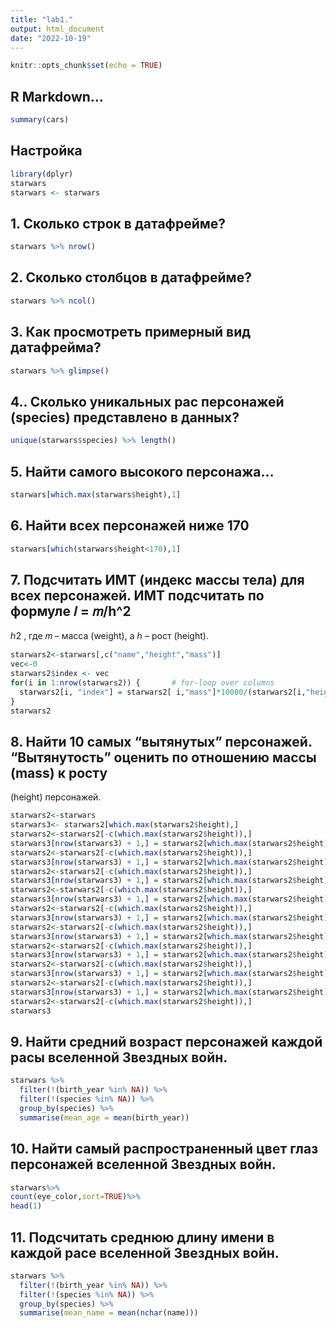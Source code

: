 ```yaml
---
title: "lab1."
output: html_document
date: "2022-10-19"
---
```


```r
knitr::opts_chunk$set(echo = TRUE)
```

## R Markdown...
```r
summary(cars)
```

## Настройка
```r
library(dplyr)
starwars
starwars <- starwars
```


## 1. Сколько строк в датафрейме?
```r
starwars %>% nrow()
```

## 2. Сколько столбцов в датафрейме?
```r
starwars %>% ncol()
```

## 3. Как просмотреть примерный вид датафрейма?
```r
starwars %>% glimpse()
```

## 4.. Сколько уникальных рас персонажей (species) представлено в данных?
```r
unique(starwars$species) %>% length()
```

## 5. Найти самого высокого персонажа...
```r
starwars[which.max(starwars$height),1]

```

## 6. Найти всех персонажей ниже 170
```r
starwars[which(starwars$height<170),1]
```

## 7. Подсчитать ИМТ (индекс массы тела) для всех персонажей. ИМТ подсчитать по формуле 𝐼 = 𝑚/h^2
ℎ2 , где 𝑚
– масса (weight), а ℎ – рост (height).
```r
starwars2<-starwars[,c("name","height","mass")]
vec<-0
starwars2$index <- vec
for(i in 1:nrow(starwars2)) {       # for-loop over columns
  starwars2[i, "index"] = starwars2[ i,"mass"]*10000/(starwars2[i,"height"]*starwars2[i,"height"])
}
starwars2

```

## 8. Найти 10 самых “вытянутых” персонажей. “Вытянутость” оценить по отношению массы (mass) к росту
(height) персонажей.
```r
starwars2<-starwars
starwars3<- starwars2[which.max(starwars2$height),]
starwars2<-starwars2[-c(which.max(starwars2$height)),]
starwars3[nrow(starwars3) + 1,] = starwars2[which.max(starwars2$height),]
starwars2<-starwars2[-c(which.max(starwars2$height)),]
starwars3[nrow(starwars3) + 1,] = starwars2[which.max(starwars2$height),]
starwars2<-starwars2[-c(which.max(starwars2$height)),]
starwars3[nrow(starwars3) + 1,] = starwars2[which.max(starwars2$height),]
starwars2<-starwars2[-c(which.max(starwars2$height)),]
starwars3[nrow(starwars3) + 1,] = starwars2[which.max(starwars2$height),]
starwars2<-starwars2[-c(which.max(starwars2$height)),]
starwars3[nrow(starwars3) + 1,] = starwars2[which.max(starwars2$height),]
starwars2<-starwars2[-c(which.max(starwars2$height)),]
starwars3[nrow(starwars3) + 1,] = starwars2[which.max(starwars2$height),]
starwars2<-starwars2[-c(which.max(starwars2$height)),]
starwars3[nrow(starwars3) + 1,] = starwars2[which.max(starwars2$height),]
starwars2<-starwars2[-c(which.max(starwars2$height)),]
starwars3[nrow(starwars3) + 1,] = starwars2[which.max(starwars2$height),]
starwars2<-starwars2[-c(which.max(starwars2$height)),]
starwars3[nrow(starwars3) + 1,] = starwars2[which.max(starwars2$height),]
starwars2<-starwars2[-c(which.max(starwars2$height)),]
starwars3
```
## 9. Найти средний возраст персонажей каждой расы вселенной Звездных войн.
```r

starwars %>%
  filter(!(birth_year %in% NA)) %>% 
  filter(!(species %in% NA)) %>%
  group_by(species) %>%
  summarise(mean_age = mean(birth_year)) 
```
## 10. Найти самый распространенный цвет глаз персонажей вселенной Звездных войн.
```r
starwars%>%
count(eye_color,sort=TRUE)%>%
head(1)
```
## 11. Подсчитать среднюю длину имени в каждой расе вселенной Звездных войн.
```r
starwars %>%
  filter(!(birth_year %in% NA)) %>% 
  filter(!(species %in% NA)) %>%
  group_by(species) %>%
  summarise(mean_name = mean(nchar(name)))
```

